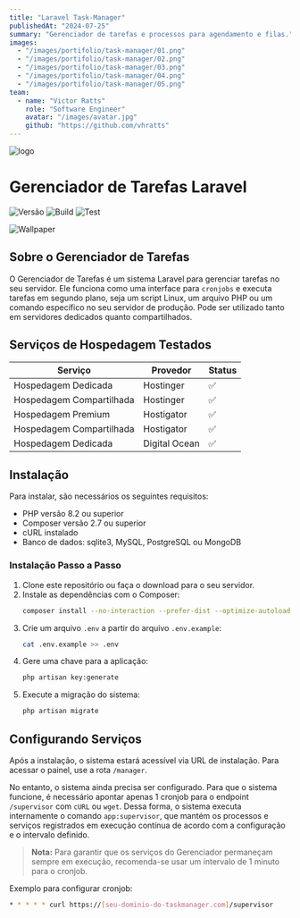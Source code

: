 ```yaml
---
title: "Laravel Task-Manager"
publishedAt: "2024-07-25"
summary: "Gerenciador de tarefas e processos para agendamento e filas."
images:
  - "/images/portifolio/task-manager/01.png"
  - "/images/portifolio/task-manager/02.png"
  - "/images/portifolio/task-manager/03.png"
  - "/images/portifolio/task-manager/04.png"
  - "/images/portifolio/task-manager/05.png"
team:
  - name: "Victor Ratts"
    role: "Software Engineer"
    avatar: "/images/avatar.jpg"
    github: "https://github.com/vhratts"
---
```


![logo](https://raw.githubusercontent.com/victorratts13/laravel-task-manager/main/public/app.png)

# Gerenciador de Tarefas Laravel

![Versão](https://img.shields.io/badge/version-1.1.3-cyan)
![Build](https://img.shields.io/badge/build-pass-red)
![Test](https://img.shields.io/badge/test-pass-green)

![Wallpaper](./images/portifolio/task-manager/wallpaper-02.png)

## Sobre o Gerenciador de Tarefas

O Gerenciador de Tarefas é um sistema Laravel para gerenciar tarefas no seu servidor. Ele funciona como uma interface para `cronjobs` e executa tarefas em segundo plano, seja um script Linux, um arquivo PHP ou um comando específico no seu servidor de produção. Pode ser utilizado tanto em servidores dedicados quanto compartilhados.

## Serviços de Hospedagem Testados

| Serviço                  | Provedor     | Status |
|--------------------------|--------------|--------|
| Hospedagem Dedicada      | Hostinger    | ✅     |
| Hospedagem Compartilhada | Hostinger    | ✅     |
| Hospedagem Premium       | Hostigator   | ✅     |
| Hospedagem Compartilhada | Hostigator   | ✅     |
| Hospedagem Dedicada      | Digital Ocean| ✅     |

## Instalação

Para instalar, são necessários os seguintes requisitos:

- PHP versão 8.2 ou superior
- Composer versão 2.7 ou superior
- cURL instalado
- Banco de dados: sqlite3, MySQL, PostgreSQL ou MongoDB

### Instalação Passo a Passo

1. Clone este repositório ou faça o download para o seu servidor.
2. Instale as dependências com o Composer:
    ```bash
    composer install --no-interaction --prefer-dist --optimize-autoloader
    ```
3. Crie um arquivo `.env` a partir do arquivo `.env.example`:
    ```bash
    cat .env.example >> .env
    ```
4. Gere uma chave para a aplicação:
    ```bash
    php artisan key:generate
    ```
5. Execute a migração do sistema:
    ```bash
    php artisan migrate
    ```

## Configurando Serviços

Após a instalação, o sistema estará acessível via URL de instalação. Para acessar o painel, use a rota `/manager`.

No entanto, o sistema ainda precisa ser configurado. Para que o sistema funcione, é necessário apontar apenas 1 cronjob para o endpoint `/supervisor` com `cURL` ou `wget`. Dessa forma, o sistema executa internamente o comando `app:supervisor`, que mantém os processos e serviços registrados em execução contínua de acordo com a configuração e o intervalo definido.

> **Nota:** Para garantir que os serviços do Gerenciador permaneçam sempre em execução, recomenda-se usar um intervalo de 1 minuto para o cronjob.

Exemplo para configurar cronjob:
```bash
* * * * * curl https://[seu-dominio-do-taskmanager.com]/supervisor
